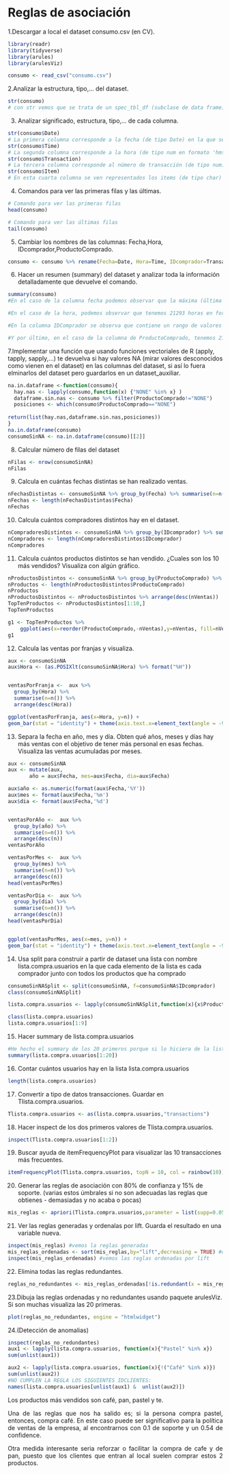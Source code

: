 # Reglas de asociación


1.Descargar a local el dataset consumo.csv (en CV).
```{r}
library(readr)
library(tidyverse)
library(arules)
library(arulesViz)

consumo <- read_csv("consumo.csv")
```
2.Analizar la estructura, tipo,… del dataset.
```{r}
str(consumo)
# con str vemos que se trata de un spec_tbl_df (subclase de data frame) con 21293 filas y 4 columnas (Date,Time,Transaction,Item)
```
3. Analizar significado, estructura, tipo,… de cada columna.
```{r}
str(consumo$Date)
# La primera columna corresponde a la fecha (de tipo Date) en la que se ha realizado la compra (transacción)
str(consumo$Time)
# La segunda columna corresponde a la hora (de tipo num en formato 'hms'(horas,minutos,segundos)) en la que se realizó la compra (transacción)
str(consumo$Transaction)
# La tercera columna corresponde al número de transacción (de tipo num). Se puede apreciar que en varias filas se repite el número de transacción, esto se debe a que a una misma transacción se le asignan varios Items(4ª columna del data.frame), simulando así un "carrito de la compra"
str(consumo$Item)
# En esta cuarta columna se ven representados los items (de tipo char) asociados a las transacciones (compras)
```
4. Comandos para ver las primeras filas y las últimas.
```{r}
# Comando para ver las primeras filas
head(consumo)

# Comando para ver las últimas filas
tail(consumo)
```
5. Cambiar los nombres de las columnas: Fecha,Hora, IDcomprador,ProductoComprado.
```{r}
consumo <- consumo %>% rename(Fecha=Date, Hora=Time, IDcomprador=Transaction, ProductoComprado=Item)


```

6. Hacer un resumen (summary) del dataset y analizar toda la información detalladamente que devuelve el comando.
```{r}
summary(consumo)
#En el caso de la columna fecha podemos observar que la máxima (última fecha) es el día 09-04-2017, o por ejemplo que la menor fecha(primera fecha) en la que se realizó una compra en este data frame fue el día 30-10-2016

#En el caso de la hora, podemos observar que tenemos 21293 horas en formato hms(horas,minutos,segundos)

#En la columna IDComprador se observa que contiene un rango de valores comprendido entre el 1 y el 9684, siendo la mediana el valor 5067.

#Y por último, en el caso de la columna de ProductoComprado, tenemos 21293 filas con datos de tipo character.
```
7.Implementar una función que usando funciones vectoriales de R (apply, tapply, sapply,…) te devuelva si hay valores NA (mirar valores desconocidos como vienen en el dataset) en las columnas del dataset, si así lo fuera elminarlos del dataset pero guardarlos en un dataset_auxiliar.
```{r}
na.in.dataframe <-function(consumo){
  hay.nas <- lapply(consumo,function(x) {"NONE" %in% x} )  
  dataframe.sin.nas <- consumo %>% filter(ProductoComprado!="NONE")
  posiciones <- which(consumo$ProductoComprado=="NONE")
  
return(list(hay.nas,dataframe.sin.nas,posiciones))  
}
na.in.dataframe(consumo)
consumoSinNA <- na.in.dataframe(consumo)[[2]]
```

8. Calcular número de filas del dataset
```{r}
nFilas <- nrow(consumoSinNA)
nFilas
```
9. Calcula en cuántas fechas distintas se han realizado ventas.
```{r}
nFechasDistintas <- consumoSinNA %>% group_by(Fecha) %>% summarise(n=n())
nFechas <- length(nFechasDistintas$Fecha)
nFechas
```
10. Calcula cuántos compradores distintos hay en el dataset.
```{r}
nCompradoresDistintos <- consumoSinNA %>% group_by(IDcomprador) %>% summarise(nComp = n())
nCompradores <- length(nCompradoresDistintos$IDcomprador)
nCompradores
```
11. Calcula cuántos productos distintos se han vendido. ¿Cuales son los 10 más vendidos? Visualiza con algún gráfico.

```{r}
nProductosDistintos <- consumoSinNA %>% group_by(ProductoComprado) %>% summarise(nVentas = n())
nProductos <- length(nProductosDistintos$ProductoComprado)
nProductos
nProductosDistintos <- nProductosDistintos %>% arrange(desc(nVentas))
TopTenProductos <- nProductosDistintos[1:10,]
TopTenProductos

g1 <- TopTenProductos %>%
    ggplot(aes(x=reorder(ProductoComprado,-nVentas),y=nVentas, fill=nVentas)) +  geom_bar(stat = "identity") +ggtitle("Top 10 Productos más vendidos")+theme(plot.title = element_text(face="bold"))+labs(x="Productos", y ="Ventas")+theme(axis.line.x = element_line(color = "black"))+theme(axis.line.y = element_line(color = "black"))+theme(panel.grid.major.y = element_line(linetype = "dotted",colour = "grey"))+theme(panel.background = element_rect("white"))+theme(axis.text.x = element_text(angle = 14))+scale_fill_gradient(low = "orange",high = "red")
g1
```
12. Calcula las ventas por franjas y visualiza.
```{r}
aux <- consumoSinNA
aux$Hora <- (as.POSIXlt(consumoSinNA$Hora) %>% format("%H"))


ventasPorFranja <-  aux %>% 
  group_by(Hora) %>%
  summarise(n=n()) %>%
  arrange(desc(Hora))

ggplot(ventasPorFranja, aes(x=Hora, y=n)) +
geom_bar(stat = "identity") + theme(axis.text.x=element_text(angle = -90, hjust = 0))

```

13. Separa la fecha en año, mes y día. Obten qué años, meses y días hay más ventas con el objetivo de tener más personal en esas fechas. Visualiza las ventas acumuladas por meses.

```{r}
aux <- consumoSinNA
aux <- mutate(aux,
       año = aux$Fecha, mes=aux$Fecha, dia=aux$Fecha)

aux$año <- as.numeric(format(aux$Fecha,'%Y'))
aux$mes <- format(aux$Fecha,'%m')
aux$dia <- format(aux$Fecha,'%d')


ventasPorAño <-  aux %>% 
  group_by(año) %>%
  summarise(n=n()) %>%
  arrange(desc(n))
ventasPorAño

ventasPorMes <-  aux %>% 
  group_by(mes) %>%
  summarise(n=n()) %>%
  arrange(desc(n))
head(ventasPorMes)

ventasPorDia <-  aux %>% 
  group_by(dia) %>%
  summarise(n=n()) %>%
  arrange(desc(n))
head(ventasPorDia)


ggplot(ventasPorMes, aes(x=mes, y=n)) +
geom_bar(stat = "identity") + theme(axis.text.x=element_text(angle = -90, hjust = 0))

```

14. Usa split para construir a partir de dataset una lista con nombre lista.compra.usuarios en la que cada elemento de la lista es cada comprador junto con todos los productos que ha comprado
```{r}
consumoSinNASplit <- split(consumoSinNA, f=consumoSinNA$IDcomprador)
class(consumoSinNASplit)

lista.compra.usuarios <- lapply(consumoSinNASplit,function(x){x$ProductoComprado})

class(lista.compra.usuarios)
lista.compra.usuarios[1:9]
```

15. Hacer summary de lista.compra.usuarios
```{r}
#He hecho el summary de los 20 primeros porque si lo hiciera de la lista entera aparecerían unas 9000 filas
summary(lista.compra.usuarios[1:20])
```


16. Contar cuántos usuarios hay en la lista lista.compra.usuarios
```{r}
length(lista.compra.usuarios)
```

17. Convertir a tipo de datos transacciones. Guardar en Tlista.compra.usuarios.
```{r}

Tlista.compra.usuarios <- as(lista.compra.usuarios,"transactions")

```

18. Hacer inspect de los dos primeros valores de Tlista.compra.usuarios.
```{r}
inspect(Tlista.compra.usuarios[1:2])
```

19. Buscar ayuda de itemFrequencyPlot para visualizar las 10 transacciones más frecuentes.
```{r}
itemFrequencyPlot(Tlista.compra.usuarios, topN = 10, col = rainbow(10))
```

20. Generar las reglas de asociación con 80% de confianza y 15% de soporte. (varias estos úmbrales si no son adecuadas las reglas que obtienes - demasiadas y no acaba o pocas)
```{r}
mis_reglas <- apriori(Tlista.compra.usuarios,parameter = list(supp=0.05, conf=0.3))
```

21. Ver las reglas generadas y ordenalas por lift. Guarda el resultado en una variable nueva.
```{r}
inspect(mis_reglas) #vemos la reglas generadas
mis_reglas_ordenadas <- sort(mis_reglas,by="lift",decreasing = TRUE) #ordenamos las reglas por lift
inspect(mis_reglas_ordenadas) #vemos las reglas ordenadas por lift
```

22. Elimina todas las reglas redundantes.
```{r}
reglas_no_redundantes <- mis_reglas_ordenadas[!is.redundant(x = mis_reglas_ordenadas, measure = "confidence")]

```

23.Dibuja las reglas ordenadas y no redundantes usando paquete arulesViz. Si son muchas visualiza las 20 primeras.
```{r}
plot(reglas_no_redundantes, engine = "htmlwidget")
```

24.(Detección de anomalias)
```{r}
inspect(reglas_no_redundantes)
aux1 <- lapply(lista.compra.usuarios, function(x){"Pastel" %in% x})
sum(unlist(aux1))

aux2 <- lapply(lista.compra.usuarios, function(x){!("Café" %in% x)})
sum(unlist(aux2))
#NO CUMPLEN LA REGLA LOS SIGUIENTES IDCLIENTES:
names(lista.compra.usuarios[unlist(aux1) &  unlist(aux2)])
```

<div style="text-align: justify">
Los productos más vendidos son café, pan, pastel y te.

Una de las reglas que nos ha salido es; si la persona compra pastel, entonces, compra café. En este caso puede ser significativo para la política de ventas de la empresa, al encontrarnos con 0.1 de soporte y un 0.54 de confidence.

Otra medida interesante seria reforzar o facilitar la compra de cafe y de pan, puesto que los clientes que entran al local suelen comprar estos 2 productos.

<div/>
